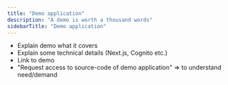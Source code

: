 ```yaml
---
title: "Demo application"
description: "A demo is worth a thousand words"
sidebarTitle: "Demo application"
---
```


- Explain demo what it covers
- Explain some technical details (Next.js, Cognito etc.)
- Link to demo
- "Request access to source-code of demo application" => to understand need/demand